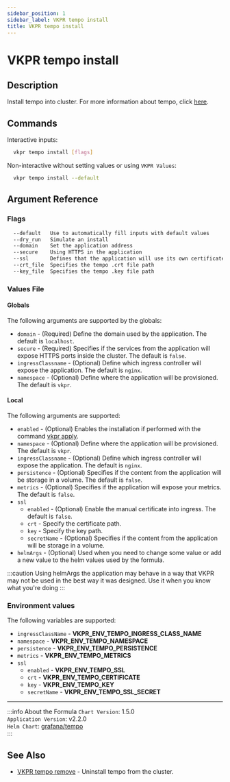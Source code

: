 ```yaml
---
sidebar_position: 1
sidebar_label: VKPR tempo install
title: VKPR tempo install
---
```


# VKPR tempo install

## Description

Install tempo into cluster. For more information about tempo, click [here](https://grafana.com/oss/tempo/).

## Commands

Interactive inputs:

```bash
  vkpr tempo install [flags]
```

Non-interactive without setting values or using `VKPR Values`:

```bash
  vkpr tempo install --default
```

## Argument Reference

### Flags

```sh
  --default   Use to automatically fill inputs with default values
  --dry_run   Simulate an install
  --domain    Set the application address
  --secure    Using HTTPS in the application
  --ssl       Defines that the application will use its own certificate
  --crt_file  Specifies the tempo .crt file path
  --key_file  Specifies the tempo .key file path
```

### Values File

#### Globals

The following arguments are supported by the globals:

- `domain` - (Required) Define the domain used by the application. The default is `localhost`.
- `secure` - (Required) Specifies if the services from the application will expose HTTPS ports inside the cluster. The default is `false`.
- `ingressClassname` - (Optional) Define which ingress controller will expose the application. The default is `nginx`.
- `namespace` - (Optional) Define where the application will be provisioned. The default is `vkpr`.

#### Local

The following arguments are supported:

- `enabled` - (Optional) Enables the installation if performed with the command [vkpr apply](/docs/commands/apply).
- `namespace` - (Optional) Define where the application will be provisioned. The default is `vkpr`.
- `ingressClassname` - (Optional) Define which ingress controller will expose the application. The default is `nginx`.
- `persistence` - (Optional) Specifies if the content from the application will be storage in a volume. The default is `false`.
- `metrics` - (Optional) Specifies if the application will expose your metrics. The default is `false`.
- `ssl`
  - `enabled` - (Optional) Enable the manual certificate into ingress. The default is `false`.
  - `crt` - Specify the certificate path.
  - `key` - Specify the key path.
  - `secretName` - (Optional) Specifies if the content from the application will be storage in a volume.
- `helmArgs` - (Optional) Used when you need to change some value or add a new value to the helm values used by the formula.

:::caution
Using helmArgs the application may behave in a way that VKPR may not be used in the best way it was designed.
Use it when you know what you're doing
:::

### Environment values

The following variables are supported:

- `ingressClassName` - **VKPR_ENV_TEMPO_INGRESS_CLASS_NAME**
- `namespace` - **VKPR_ENV_TEMPO_NAMESPACE**
- `persistence` - **VKPR_ENV_TEMPO_PERSISTENCE**
- `metrics` - **VKPR_ENV_TEMPO_METRICS**
- `ssl`
  - `enabled` - **VKPR_ENV_TEMPO_SSL**
  - `crt` - **VKPR_ENV_TEMPO_CERTIFICATE**
  - `key` - **VKPR_ENV_TEMPO_KEY**
  - `secretName` - **VKPR_ENV_TEMPO_SSL_SECRET**

---

:::info About the Formula
`Chart Version`: 1.5.0 <br/>
`Application Version`: v2.2.0 <br/>
`Helm Chart`: [grafana/tempo](https://artifacthub.io/packages/helm/grafana/tempo) <br/>
:::

## See Also

- [VKPR tempo remove](/docs/commands/tempo/remove) - Uninstall tempo from the cluster.
